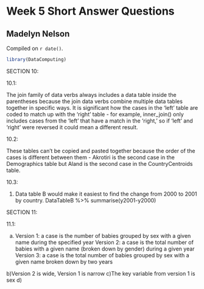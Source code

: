 # Week 5 Short Answer Questions

## Madelyn Nelson

<!-- leave this material as is -->
Compiled on `r date()`.

```r
library(DataComputing)
```
<!-- put your content after this line -->

SECTION 10:

10.1:

The join family of data verbs always includes a data table inside the parentheses because the join data verbs combine multiple data tables together in specific ways. It is significant how the cases in the 'left' table are coded to match up with the 'right' table - for example, inner_join() only includes cases from the 'left' that have a match in the 'right,' so if 'left' and 'right' were reversed it could mean a different result.

10.2:

These tables can't be copied and pasted together because the order of the cases is different between them - Akrotiri is the second case in the Demographics table but Aland is the second case in the CountryCentroids table. 

10.3:

1) Data table B would make it easiest to find the change from 2000 to 2001 by country. 
DataTableB %>%
summarise(y2001-y2000)

SECTION 11:

11.1:

a) Version 1: a case is the number of babies grouped by sex with a given name during the specified year
  Version 2: a case is the total number of babies with a given name (broken down by gender) during a given year
  Version 3: a case is the total number of babies grouped by sex with a given name broken down by two years
  
  b)Version 2 is wide, Version 1 is narrow
  c)The key variable from version 1 is sex
  d)